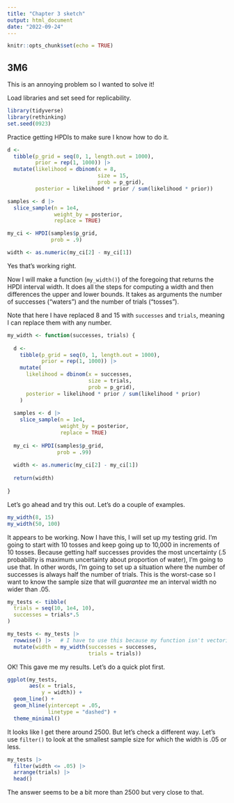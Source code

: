 ```yaml
---
title: "Chapter 3 sketch"
output: html_document
date: "2022-09-24"
---
```


```r
knitr::opts_chunk$set(echo = TRUE)
```

## 3M6

This is an annoying problem so I wanted to solve it!

Load libraries and set seed for replicability.

```r
library(tidyverse)
library(rethinking)
set.seed(0923)
```

Practice getting HPDIs to make sure I know how to do it.

```r
d <- 
  tibble(p_grid = seq(0, 1, length.out = 1000),
         prior = rep(1, 1000)) |> 
  mutate(likelihood = dbinom(x = 8, 
                             size = 15, 
                             prob = p_grid),
         posterior = likelihood * prior / sum(likelihood * prior))

samples <- d |> 
  slice_sample(n = 1e4,
               weight_by = posterior,
               replace = TRUE)

my_ci <- HPDI(samples$p_grid,
              prob = .9)

width <- as.numeric(my_ci[2] - my_ci[1])
```

Yes that's working right.

Now I will make a function (`my_width()`) of the foregoing that returns the HPDI interval width. It does all the steps for computing a width and then differences the upper and lower bounds. It takes as arguments the number of successes ("waters") and the number of trials ("tosses").

Note that here I have replaced 8 and 15 with `successes` and `trials`, meaning I can replace them with any number.

```r
my_width <- function(successes, trials) {
  
  d <- 
    tibble(p_grid = seq(0, 1, length.out = 1000),
           prior = rep(1, 1000)) |>
    mutate(
      likelihood = dbinom(x = successes, 
                          size = trials, 
                          prob = p_grid),
      posterior = likelihood * prior / sum(likelihood * prior)
    )
  
  samples <- d |>
    slice_sample(n = 1e4,
                 weight_by = posterior,
                 replace = TRUE)
  
  my_ci <- HPDI(samples$p_grid,
                prob = .99)
  
  width <- as.numeric(my_ci[2] - my_ci[1])
  
  return(width)
  
}
```

Let's go ahead and try this out. Let's do a couple of examples.

```r
my_width(8, 15)
my_width(50, 100)
```

It appears to be working. Now I have this, I will set up my testing grid. I'm going to start with 10 tosses and keep going up to 10,000 in increments of 10 tosses. Because getting half successes provides the most uncertainty (.5 probability is maximum uncertainty about proportion of water), I'm going to use that. In other words, I'm going to set up a situation where the number of successes is always half the number of trials. This is the worst-case so I want to know the sample size that will _guarantee_ me an interval width no wider than .05.

```r
my_tests <- tibble(
  trials = seq(10, 1e4, 10),
  successes = trials*.5
)

my_tests <- my_tests |> 
  rowwise() |>   # I have to use this because my function isn't vectorized
  mutate(width = my_width(successes = successes,
                          trials = trials))
```

OK! This gave me my results. Let's do a quick plot first.

```r
ggplot(my_tests,
       aes(x = trials,
           y = width)) +
  geom_line() +
  geom_hline(yintercept = .05,
             linetype = "dashed") +
  theme_minimal()
```

It looks like I get there around 2500. But let's check a different way. Let's use `filter()` to look at the smallest sample size for which the width is .05 or less.

```r
my_tests |> 
  filter(width <= .05) |> 
  arrange(trials) |> 
  head()
```

The answer seems to be a bit more than 2500 but very close to that.
